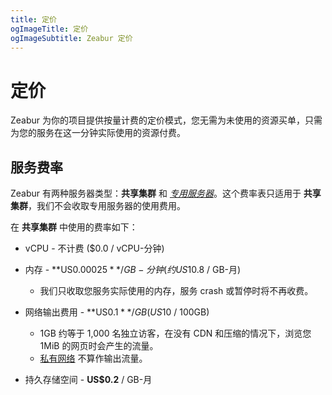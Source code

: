 ```yaml
---
title: 定价
ogImageTitle: 定价
ogImageSubtitle: Zeabur 定价
---
```


# 定价

Zeabur 为你的项目提供按量计费的定价模式，您无需为未使用的资源买单，只需为您的服务在这一分钟实际使用的资源付费。

## 服务费率

Zeabur 有两种服务器类型：**共享集群** 和 [_专用服务器_](/dedicated-server)。这个费率表只适用于 **共享集群**，我们不会收取专用服务器的使用费用。

在 **共享集群** 中使用的费率如下：

- vCPU - 不计费 ($0.0 / vCPU-分钟)

- 内存 - **US$0.00025** / GB-分钟 (约 US$10.8 / GB-月)
  - 我们只收取您服务实际使用的内存，服务 crash 或暂停时将不再收费。

- 网络输出费用 - **US$0.1** / GB (US$10 / 100GB)
  - 1GB 约等于 1,000 名独立访客，在没有 CDN 和压缩的情况下，浏览您 1MiB 的网页时会产生的流量。
  - [私有网络](/networking/private) 不算作输出流量。

- 持久存储空间 - **US$0.2** / GB-月
